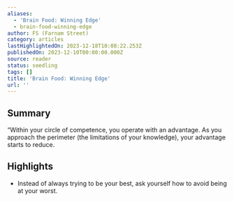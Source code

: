 ```yaml
---
aliases:
  - 'Brain Food: Winning Edge'
  - brain-food-winning-edge
author: FS (Farnam Street)
category: articles
lastHighlightedOn: 2023-12-18T10:08:22.253Z
publishedOn: 2023-12-10T00:00:00.000Z
source: reader
status: seedling
tags: []
title: 'Brain Food: Winning Edge'
url: ''
---
```

## Summary

“Within your circle of competence, you operate with an advantage. As you approach the perimeter (the limitations of your knowledge), your advantage starts to reduce.

## Highlights

- Instead of always trying to be your best, ask yourself how to avoid being at your worst.
